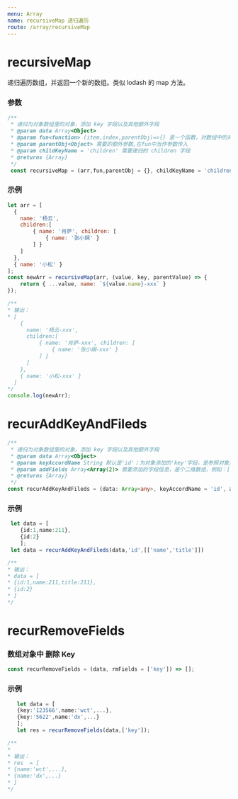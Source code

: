 ```yaml
---
menu: Array
name: recursiveMap 递归遍历
route: /array/recursiveMap
---
```


# recursiveMap
递归遍历数组，并返回一个新的数组。类似 lodash 的 map 方法。

### 参数

```typescript
/**
 * 递归为对象数组里的对象，添加 key 字段以及其他额外字段
 * @param data Array<Object>
 * @param fun<function> (item,index,parentObj)=>{} 是一个函数，对数组中的对象进行处理，并返回处理后的对象
 * @param parentObj<Object> 需要的额外参数,在fun中当作参数传入
 * @param childKeyName = 'children' 需要递归的 children 字段
 * @returns {Array}
 */
 const recursiveMap = (arr,fun,parentObj = {}, childKeyName = 'children')=>[]

```

### 示例
```javascript
let arr = [
  {
    name: '杨云', 
    children:[
        { name: '肖萨', children: [
            { name: '张小娴' }
        ] }
    ]
  }, 
  { name: '小松' }
];
const newArr = recursiveMap(arr, (value, key, parentValue) => {
    return { ...value, name: `${value.name}-xxx` }
});

/**
* 输出：
* [
    {
      name: '杨云-xxx', 
      children:[
          { name: '肖萨-xxx', children: [
              { name: '张小娴-xxx' }
          ] }
      ]
    }, 
    { name: '小松-xxx' }
  ]
*/
console.log(newArr);

```
# recurAddKeyAndFileds

```typescript
/**
 * 递归为对象数组里的对象，添加 key 字段以及其他额外字段
 * @param data Array<Object>
 * @param keyAccordName String 默认是'id'；为对象添加的'key'字段，是参照对象里哪个原有的字段 作为值的
 * @param addFields Array<Array(2)> 需要添加的字段信息，是个二维数组，例如：[['name', 'title'], ['code', 'keyCode']]，表示添加的'title'字段值为’name'字段的值，以此类推
 * @returns {Array}
 */
const recurAddKeyAndFileds = (data: Array<any>, keyAccordName = 'id', addFields = []) => []

```

### 示例

```typescript
 let data = [
    {id:1,name:211},
    {id:2}
    ];
 let data = recurAddKeyAndFileds(data,'id',[['name','title']])

/**
* 输出：
* data = [
* {id:1,name:211,title:211},
* {id:2}
* ]
*/
```

# recurRemoveFields

### 数组对象中 删除 Key

```typescript
const recurRemoveFields = (data, rmFields = ['key']) => [];

```
### 示例

```typescript
   let data = [
   {key:'123566',name:'wct',...},
   {key:'5622',name:'dx',...}
   ];
   let res = recurRemoveFields(data,['key']);

/**
*
* 输出：
* res  = [
* {name:'wct',...},
* {name:'dx',...}
* ]
*/
```

